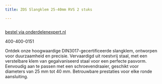 ```yaml
---
title: ZOS Slangklem 25-40mm RVS 2 stuks

---
```



<Image src={imageProduct} width={imageProduct.width} alt="" />

[bestel via onderdelenexpert.nl](https://www.onderdelenexpert.nl/zos-slangklem-25-40mm-rvs-2stuks-25-40)

400-400-0151

Ontdek onze hoogwaardige DIN3017-gecertificeerde slangklem, ontworpen voor duurzaamheid en precisie. Vervaardigd uit roestvrij staal, met een verstelbare klem van gegalvaniseerd staal voor een perfecte pasvorm. Eenvoudig aan te passen met een schroevendraaier, geschikt voor diameters van 25 mm tot 40 mm. Betrouwbare prestaties voor elke ronde aansluiting.






